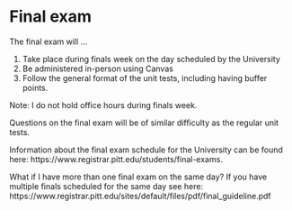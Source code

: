 # Final exam

The final exam will ...

1. Take place during finals week on the day scheduled by the University
1. Be administered in-person using Canvas
1. Follow the general format of the unit tests, including having buffer points.

<!-- 1. Potentially improve your grade on another test (see policies elsewhere in the syllabus). -->
<!-- 1. The final exam is NOT one of the 4 unit tests and NOT one of the 3 of those tests that count towards your grade. -->

Note: I do not hold office hours during finals week.

 

Questions on the final exam will be of similar difficulty as the regular unit tests.

<!-- I can only provide estimated grades prior to the exam.  -->

Information about the final exam schedule for the University can be found here:
https://www.registrar.pitt.edu/students/final-exams.

 

What if I have more than one final exam on the same day?
If you have multiple finals scheduled for the same day see here:
https://www.registrar.pitt.edu/sites/default/files/pdf/final_guideline.pdf